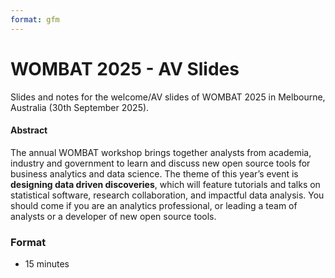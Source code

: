 ```yaml
---
format: gfm
---
```


<!-- README.md is generated from README.qmd. Please edit that file -->

# WOMBAT 2025 - AV Slides

Slides and notes for the welcome/AV slides of WOMBAT 2025 in Melbourne, Australia (30th September 2025).

<!-- A recording of this presentation is available on YouTube here: <https://www.youtube.com/watch?v=> -->

<!-- [![](preview.jpg)](https://www.youtube.com/watch?v=) -->

#### Abstract

The annual WOMBAT workshop brings together analysts from academia, industry and government to learn and discuss new open source tools for business analytics and data science. The theme of this year's event is **designing data driven discoveries**, which will feature tutorials and talks on statistical software, research collaboration, and impactful data analysis. You should come if you are an analytics professional, or leading a team of analysts or a developer of new open source tools.

### Format

-   15 minutes
